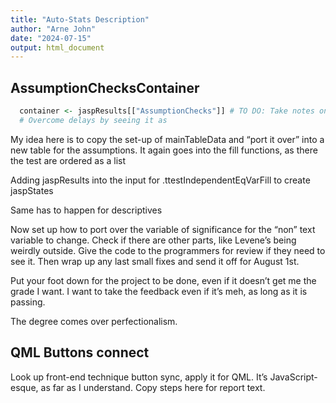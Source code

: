 ```yaml
---
title: "Auto-Stats Description"
author: "Arne John"
date: "2024-07-15"
output: html_document
---
```



## AssumptionChecksContainer


```r
  container <- jaspResults[["AssumptionChecks"]] # TO DO: Take notes on worked code, hand in like assignment
  # Overcome delays by seeing it as 
```

My idea here is to copy the set-up of mainTableData and "port it over" into a new table for the assumptions. 
It again goes into the fill functions, as there the test are ordered as a list 

Adding jaspResults into the input for .ttestIndependentEqVarFill to create jaspStates


Same has to happen for descriptives

Now set up how to port over the variable of significance for the "non" text variable to change. Check if there are other parts, like Levene's being weirdly outside. Give the code to the programmers for review if they need to see it. Then wrap up any last small fixes and send it off for August 1st. 

Put your foot down for the project to be done, even if it doesn't get me the grade I want. I want to take the feedback even if it's meh, as long as it is passing. 

The degree comes over perfectionalism. 

## QML Buttons connect

Look up front-end technique button sync, apply it for QML. It's JavaScript-esque, as far as I understand. Copy steps here for report text. 